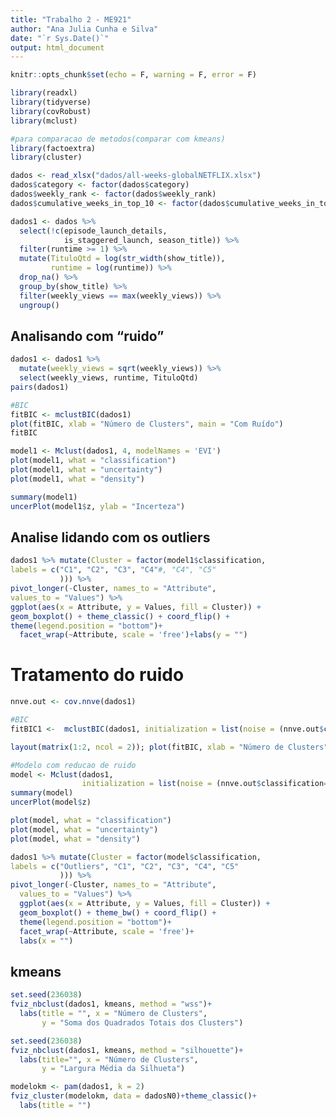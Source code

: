 ---
title: "Trabalho 2 - ME921"
author: "Ana Julia Cunha e Silva"
date: "`r Sys.Date()`"
output: html_document
---

```{r setup, include=FALSE}
knitr::opts_chunk$set(echo = F, warning = F, error = F)
```

```{r bibliotecas}
library(readxl)
library(tidyverse)
library(covRobust)
library(mclust)

#para comparacao de metodos(comparar com kmeans)
library(factoextra)
library(cluster)
```

```{r carregando o banco e tratando}
dados <- read_xlsx("dados/all-weeks-globalNETFLIX.xlsx")
dados$category <- factor(dados$category)
dados$weekly_rank <- factor(dados$weekly_rank)
dados$cumulative_weeks_in_top_10 <- factor(dados$cumulative_weeks_in_top_10)

dados1 <- dados %>%
  select(!c(episode_launch_details,
            is_staggered_launch, season_title)) %>%
  filter(runtime >= 1) %>% 
  mutate(TituloQtd = log(str_width(show_title)),
         runtime = log(runtime)) %>%
  drop_na() %>% 
  group_by(show_title) %>% 
  filter(weekly_views == max(weekly_views)) %>%
  ungroup()

```

## Analisando com "ruido"
```{r estudo do banco}
dados1 <- dados1 %>%
  mutate(weekly_views = sqrt(weekly_views)) %>% 
  select(weekly_views, runtime, TituloQtd) 
pairs(dados1)

#BIC
fitBIC <- mclustBIC(dados1)
plot(fitBIC, xlab = "Número de Clusters", main = "Com Ruído")
fitBIC
```

```{r modelagem com ruido}
model1 <- Mclust(dados1, 4, modelNames = 'EVI')
plot(model1, what = "classification")
plot(model1, what = "uncertainty")
plot(model1, what = "density")

summary(model1)
uncerPlot(model1$z, ylab = "Incerteza")
```

## Analise lidando com os outliers

```{r estudo de perfil}
dados1 %>% mutate(Cluster = factor(model1$classification,
labels = c("C1", "C2", "C3", "C4"#, "C4", "C5"
           ))) %>%
pivot_longer(-Cluster, names_to = "Attribute",
values_to = "Values") %>%
ggplot(aes(x = Attribute, y = Values, fill = Cluster)) +
geom_boxplot() + theme_classic() + coord_flip() +
theme(legend.position = "bottom")+
  facet_wrap(~Attribute, scale = 'free')+labs(y = "")

```
# Tratamento do ruido

```{r tratamento de outlier}
nnve.out <- cov.nnve(dados1)

#BIC
fitBIC1 <-  mclustBIC(dados1, initialization = list(noise = (nnve.out$classification == 0)))

layout(matrix(1:2, ncol = 2)); plot(fitBIC, xlab = "Número de Clusters", ylab = "BIC (com ruído)"); plot(fitBIC1, xlab= "Número de Clusters", ylab = "BIC (com redução de ruído)")

#Modelo com reducao de ruido
model <- Mclust(dados1,
                initialization = list(noise = (nnve.out$classification==0)))
summary(model)
uncerPlot(model$z)

plot(model, what = "classification")
plot(model, what = "uncertainty")
plot(model, what = "density")
```

```{r perfil sem ruido}

dados1 %>% mutate(Cluster = factor(model$classification,
labels = c("Outliers", "C1", "C2", "C3", "C4", "C5"
           ))) %>%
pivot_longer(-Cluster, names_to = "Attribute",
  values_to = "Values") %>%
  ggplot(aes(x = Attribute, y = Values, fill = Cluster)) +
  geom_boxplot() + theme_bw() + coord_flip() +
  theme(legend.position = "bottom")+
  facet_wrap(~Attribute, scale = 'free')+
  labs(x = "")
```


## kmeans

```{r}
set.seed(236038)
fviz_nbclust(dados1, kmeans, method = "wss")+
  labs(title = "", x = "Número de Clusters",
       y = "Soma dos Quadrados Totais dos Clusters")

set.seed(236038)
fviz_nbclust(dados1, kmeans, method = "silhouette")+
  labs(title="", x = "Número de Clusters",
       y = "Largura Média da Silhueta")

modelokm <- pam(dados1, k = 2)
fviz_cluster(modelokm, data = dadosN0)+theme_classic()+
  labs(title = "")

```

